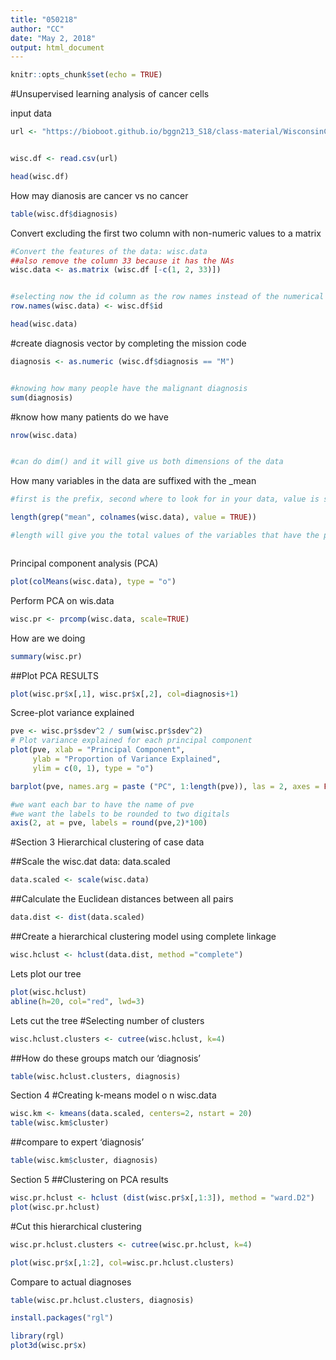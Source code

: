 ```yaml
---
title: "050218"
author: "CC"
date: "May 2, 2018"
output: html_document
---
```


```r
knitr::opts_chunk$set(echo = TRUE)
```

#Unsupervised learning analysis of cancer cells

input data

```r

url <- "https://bioboot.github.io/bggn213_S18/class-material/WisconsinCancer.csv"


wisc.df <- read.csv(url)

head(wisc.df)
```

How may dianosis are cancer vs no cancer

```r

table(wisc.df$diagnosis)

```

Convert excluding the first two column with non-numeric values to a matrix

```r

#Convert the features of the data: wisc.data
##also remove the column 33 because it has the NAs
wisc.data <- as.matrix (wisc.df [-c(1, 2, 33)])


#selecting now the id column as the row names instead of the numerical ordered values
row.names(wisc.data) <- wisc.df$id


```


```r
head(wisc.data)
```

#create diagnosis vector by completing the mission code

```r

diagnosis <- as.numeric (wisc.df$diagnosis == "M")


#knowing how many people have the malignant diagnosis
sum(diagnosis)
```

#know how many patients do we have
```r
nrow(wisc.data)


#can do dim() and it will give us both dimensions of the data

```



How many variables in the data are suffixed with the _mean
```r
#first is the prefix, second where to look for in your data, value is so you can see the names of the actual variable instead of getting a numeric value

length(grep("mean", colnames(wisc.data), value = TRUE))

#length will give you the total values of the variables that have the preffix



```


Principal component analysis (PCA)

```r


plot(colMeans(wisc.data), type = "o")
```



Perform PCA on wis.data

```r
wisc.pr <- prcomp(wisc.data, scale=TRUE)
```


How are we doing
```r
summary(wisc.pr)
```


##Plot PCA RESULTS

```r
plot(wisc.pr$x[,1], wisc.pr$x[,2], col=diagnosis+1)
```


Scree-plot variance explained

```r
pve <- wisc.pr$sdev^2 / sum(wisc.pr$sdev^2)
# Plot variance explained for each principal component
plot(pve, xlab = "Principal Component", 
     ylab = "Proportion of Variance Explained", 
     ylim = c(0, 1), type = "o")
```


```r
barplot(pve, names.arg = paste ("PC", 1:length(pve)), las = 2, axes = FALSE, ylab = "Proportion of varience")

#we want each bar to have the name of pve
#we want the labels to be rounded to two digitals
axis(2, at = pve, labels = round(pve,2)*100)
```

#Section 3
Hierarchical clustering of case data

##Scale the wisc.dat data: data.scaled
```r
data.scaled <- scale(wisc.data)
```


##Calculate the Euclidean distances between all pairs 

```r
data.dist <- dist(data.scaled)
```


##Create a hierarchical clustering model using complete linkage

```r
wisc.hclust <- hclust(data.dist, method ="complete")
```

Lets plot our tree

```r
plot(wisc.hclust)
abline(h=20, col="red", lwd=3)
```

Lets cut the tree
#Selecting number of clusters

```r
wisc.hclust.clusters <- cutree(wisc.hclust, k=4)

```


##How do these groups match our 'diagnosis'
```r
table(wisc.hclust.clusters, diagnosis)
```



Section 4
#Creating k-means model o n wisc.data

```r
wisc.km <- kmeans(data.scaled, centers=2, nstart = 20)
table(wisc.km$cluster)
```

##compare to expert 'diagnosis'
```r
table(wisc.km$cluster, diagnosis)
```





Section 5
##Clustering on PCA results

```r
wisc.pr.hclust <- hclust (dist(wisc.pr$x[,1:3]), method = "ward.D2")
plot(wisc.pr.hclust)

```



#Cut this hierarchical clustering

```r
wisc.pr.hclust.clusters <- cutree(wisc.pr.hclust, k=4)

plot(wisc.pr$x[,1:2], col=wisc.pr.hclust.clusters)
```

Compare to actual diagnoses
```r
table(wisc.pr.hclust.clusters, diagnosis)
```








```r
install.packages("rgl")
```


```r
library(rgl)
plot3d(wisc.pr$x)
```






